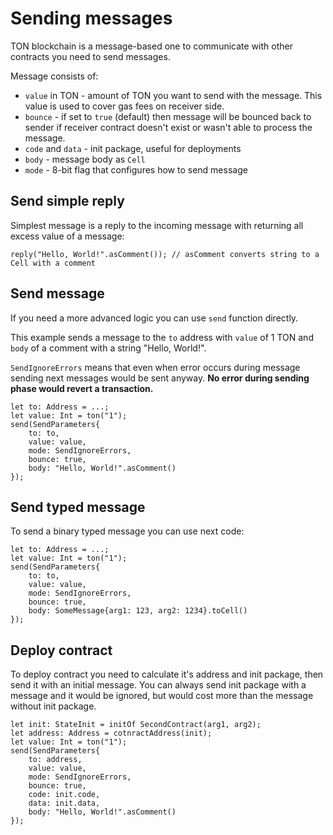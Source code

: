 # Sending messages

TON blockchain is a message-based one to communicate with other contracts you need to send messages.

Message consists of:
* `value` in TON - amount of TON you want to send with the message. This value is used to cover gas fees on receiver side.
* `bounce` - if set to `true` (default) then message will be bounced back to sender if receiver contract doesn't exist or wasn't able to process the message.
* `code` and `data` - init package, useful for deployments
* `body` - message body as `Cell`
* `mode` - 8-bit flag that configures how to send message

## Send simple reply

Simplest message is a reply to the incoming message with returning all excess value of a message:

```tact
reply("Hello, World!".asComment()); // asComment converts string to a Cell with a comment
```

## Send message

If you need a more advanced logic you can use `send` function directly.

This example sends a message to the `to` address with `value` of 1 TON and `body` of a comment with a string "Hello, World!".

`SendIgnoreErrors` means that even when error occurs during message sending next messages would be sent anyway. **No error during sending phase would revert a transaction.**

```tact
let to: Address = ...;
let value: Int = ton("1");
send(SendParameters{
    to: to,
    value: value,
    mode: SendIgnoreErrors,
    bounce: true,
    body: "Hello, World!".asComment()
});
```

## Send typed message

To send a binary typed message you can use next code:

```tact
let to: Address = ...;
let value: Int = ton("1");
send(SendParameters{
    to: to,
    value: value,
    mode: SendIgnoreErrors,
    bounce: true,
    body: SomeMessage{arg1: 123, arg2: 1234}.toCell()
});
```

## Deploy contract

To deploy contract you need to calculate it's address and init package, then send it with an initial message. You can always send init package with a message and it would be ignored, but would cost more than the message without init package.

```tact
let init: StateInit = initOf SecondContract(arg1, arg2);
let address: Address = cotnractAddress(init);
let value: Int = ton("1");
send(SendParameters{
    to: address,
    value: value,
    mode: SendIgnoreErrors,
    bounce: true,
    code: init.code,
    data: init.data,
    body: "Hello, World!".asComment()
});
```